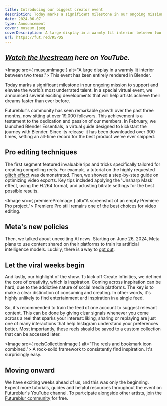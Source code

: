 ```yaml
---
title: Introducing our biggest creator event
description: Today marks a significant milestone in our ongoing mission to support and elevate the world’s most underrated talent.
date: 2024-06-07
type: Announcement
cover: museum.jpeg
coverDescription: A large display in a warmly lit interior between two trees.
url: https://fut.red/R5PDS
---
```




*[Watch the livestream](https://fut.red/SvNo9) here on YouTube.*
---
<Image src={ museumImage } alt="A large display in a warmly lit interior between two trees.">
	This event has been entirely rendered in Blender.
</Image>


Today marks a significant milestone in our ongoing mission to support and elevate the world’s most underrated talent. In a special virtual event, we announced several exciting developments that will help artists achieve their dreams faster than ever before.

Futureblur's community has seen remarkable growth over the past three months, now sitting at over 19,000 followers. This achievement is a testament to the dedication and passion of our members. In February, we launched Blender Essentials, a virtual guide designed to kickstart the journey with Blender. Since its release, it has been downloaded over 300 times, setting an all-time record for the best product we've ever shipped.

## Pro editing techniques

The first segment featured invaluable tips and tricks specifically tailored for creating compelling reels. For example, a tutorial on the highly requested [glitch effect](https://fut.red/k7yrY) was demonstrated. Then, we showed a step-by-step guide on optimizing video exports. Key tips included applying the 'Unsharp Mask' effect, using the H.264 format, and adjusting bitrate settings for the best possible results.

<Image src={ premiereProImage } alt="A screenshot of an empty Premiere Pro project.">
	Premiere Pro still remains one of the best choices for video editing.
</Image>

## Meta's new policies

Then, we talked about unexciting AI news. Starting on June 26, 2024, Meta plans to use content shared on their platforms to train its artificial intelligence models. Luckily, there is a way to [opt out](https://fut.red/HcjbF).

## Let the viral weeks begin

And lastly, our highlight of the show. To kick off Create Infinities, we defined the core of creativity, which is inspiration. Coming across inspiration can be hard, due to the addictive nature of social media platforms. The key is to make a clear distinction of consuming and creating. In other words, it's highly unlikely to find entertainment and inspiration in a single feed.

So, it's recommended to train the feed of one account to suggest relevant content. This can be done by giving clear signals whenever you come across a reel that sparks your interest: liking, sharing or replaying are just one of many interactions that help Instagram understand your preferences better. Most importantly, these reels should be saved to a custom collection that can be accessed later.

<Image src={ reelsCollectionImage } alt="The reels and bookmark icon combined.">
	A rock-solid framework to consistently find inspiration. It's surprisingly easy.
</Image>

## Moving onward

We have exciting weeks ahead of us, and this was only the beginning. Expect more tutorials, guides and helpful resources throughout the event on Futureblur's YouTube channel. To participate alongside other artists, join the [Futureblur community](https://fut.red/d) for free.